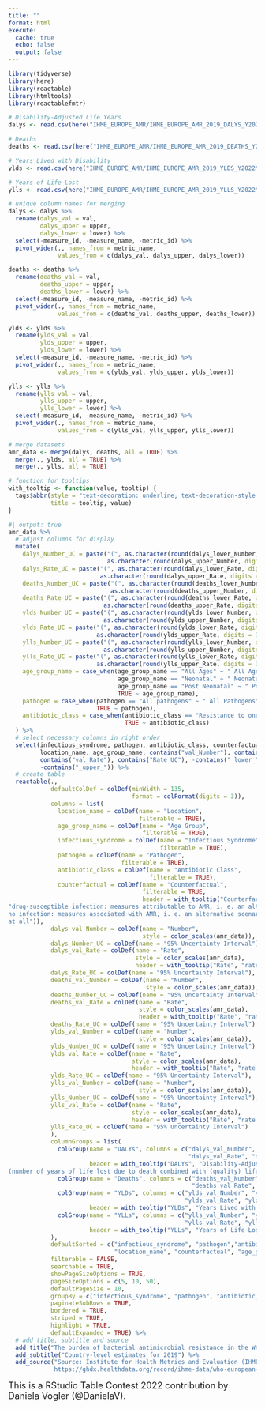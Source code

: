 ```yaml
---
title: ""
format: html
execute:
  cache: true
  echo: false
  output: false
---
```


```r
library(tidyverse)
library(here)
library(reactable)
library(htmltools)
library(reactablefmtr)
```

```r
# Disability-Adjusted Life Years
dalys <- read.csv(here("IHME_EUROPE_AMR/IHME_EUROPE_AMR_2019_DALYS_Y2022M10D13.CSV"))

# Deaths
deaths <- read.csv(here("IHME_EUROPE_AMR/IHME_EUROPE_AMR_2019_DEATHS_Y2022M10D13D.CSV"))

# Years Lived with Disability
ylds <- read.csv(here("IHME_EUROPE_AMR/IHME_EUROPE_AMR_2019_YLDS_Y2022M10D13.CSV"))

# Years of Life Lost
ylls <- read.csv(here("IHME_EUROPE_AMR/IHME_EUROPE_AMR_2019_YLLS_Y2022M10D13.CSV"))
```

```r
# unique column names for merging
dalys <- dalys %>% 
  rename(dalys_val = val,
         dalys_upper = upper,
         dalys_lower = lower) %>% 
  select(-measure_id, -measure_name, -metric_id) %>%
  pivot_wider(., names_from = metric_name, 
              values_from = c(dalys_val, dalys_upper, dalys_lower))

deaths <- deaths %>% 
  rename(deaths_val = val,
         deaths_upper = upper,
         deaths_lower = lower) %>% 
  select(-measure_id, -measure_name, -metric_id) %>%
  pivot_wider(., names_from = metric_name, 
              values_from = c(deaths_val, deaths_upper, deaths_lower))

ylds <- ylds %>% 
  rename(ylds_val = val,
         ylds_upper = upper,
         ylds_lower = lower) %>% 
  select(-measure_id, -measure_name, -metric_id) %>%
  pivot_wider(., names_from = metric_name, 
              values_from = c(ylds_val, ylds_upper, ylds_lower))

ylls <- ylls %>% 
  rename(ylls_val = val,
         ylls_upper = upper,
         ylls_lower = lower) %>% 
  select(-measure_id, -measure_name, -metric_id) %>%
  pivot_wider(., names_from = metric_name, 
              values_from = c(ylls_val, ylls_upper, ylls_lower))

# merge datasets
amr_data <- merge(dalys, deaths, all = TRUE) %>% 
  merge(., ylds, all = TRUE) %>% 
  merge(., ylls, all = TRUE)
```

```r
# function for tooltips
with_tooltip <- function(value, tooltip) {
  tags$abbr(style = "text-decoration: underline; text-decoration-style: dotted",
            title = tooltip, value)
}
```

```r
#| output: true
amr_data %>%                                 
  # adjust columns for display
  mutate(
    dalys_Number_UC = paste("(", as.character(round(dalys_lower_Number, digits = 3)), ", ",
                            as.character(round(dalys_upper_Number, digits = 3)), ")", sep = ""),
    dalys_Rate_UC = paste("(", as.character(round(dalys_lower_Rate, digits = 3)), ", ",
                          as.character(round(dalys_upper_Rate, digits = 3)), ")", sep = ""),
    deaths_Number_UC = paste("(", as.character(round(deaths_lower_Number, digits = 3)), ", ",
                             as.character(round(deaths_upper_Number, digits = 3)), ")", sep = ""),
    deaths_Rate_UC = paste("(", as.character(round(deaths_lower_Rate, digits = 3)), ", ",
                           as.character(round(deaths_upper_Rate, digits = 3)), ")", sep = ""),
    ylds_Number_UC = paste("(", as.character(round(ylds_lower_Number, digits = 3)), ", ",
                           as.character(round(ylds_upper_Number, digits = 3)), ")", sep = ""),
    ylds_Rate_UC = paste("(", as.character(round(ylds_lower_Rate, digits = 3)), ", ",
                         as.character(round(ylds_upper_Rate, digits = 3)), ")", sep = ""),
    ylls_Number_UC = paste("(", as.character(round(ylls_lower_Number, digits = 3)), ", ",
                           as.character(round(ylls_upper_Number, digits = 3)), ")", sep = ""),
    ylls_Rate_UC = paste("(", as.character(round(ylls_lower_Rate, digits = 3)), ", ",
                         as.character(round(ylls_upper_Rate, digits = 3)), ")", sep = ""),
    age_group_name = case_when(age_group_name == "All Ages" ~ " All Ages",
                               age_group_name == "Neonatal" ~ " Neonatal",
                               age_group_name == "Post Neonatal" ~ " Post Neonatal",
                               TRUE ~ age_group_name),
    pathogen = case_when(pathogen == "All pathogens" ~ " All Pathogens",
                         TRUE ~ pathogen),
    antibiotic_class = case_when(antibiotic_class == "Resistance to one or more antibiotics" ~ " Resistance to one or more antibiotics",
                                 TRUE ~ antibiotic_class)
  ) %>% 
  # select necessary columns in right order
  select(infectious_syndrome, pathogen, antibiotic_class, counterfactual, 
         location_name, age_group_name, contains("val_Number"), contains("Number_UC"),
         contains("val_Rate"), contains("Rate_UC"), -contains("_lower_"), 
         -contains("_upper_")) %>% 
  # create table
  reactable(.,
            defaultColDef = colDef(minWidth = 135,
                                   format = colFormat(digits = 3)),
            columns = list(
              location_name = colDef(name = "Location",
                                     filterable = TRUE),
              age_group_name = colDef(name = "Age Group",
                                      filterable = TRUE),
              infectious_syndrome = colDef(name = "Infectious Syndrome",
                                           filterable = TRUE),
              pathogen = colDef(name = "Pathogen",
                                filterable = TRUE),
              antibiotic_class = colDef(name = "Antibiotic Class",
                                        filterable = TRUE),
              counterfactual = colDef(name = "Counterfactual",
                                      filterable = TRUE,
                                      header = with_tooltip("Counterfactual",
"drug-susceptible infection: measures attributable to AMR, i. e. an alternative scenario where infections with resistant pathogens are replaced with susceptible ones
no infection: measures associated with AMR, i. e. an alternative scenario where drug-resistant infections would not occur
at all")),
            dalys_val_Number = colDef(name = "Number",  
                                      style = color_scales(amr_data)),
            dalys_Number_UC = colDef(name = "95% Uncertainty Interval"),
            dalys_val_Rate = colDef(name = "Rate",  
                                    style = color_scales(amr_data),
                                    header = with_tooltip("Rate", "rate per 100000 population")),
            dalys_Rate_UC = colDef(name = "95% Uncertainty Interval"),
            deaths_val_Number = colDef(name = "Number",  
                                       style = color_scales(amr_data)),
            deaths_Number_UC = colDef(name = "95% Uncertainty Interval"),
            deaths_val_Rate = colDef(name = "Rate",  
                                     style = color_scales(amr_data),
                                     header = with_tooltip("Rate", "rate per 100000 population")),
            deaths_Rate_UC = colDef(name = "95% Uncertainty Interval"),
            ylds_val_Number = colDef(name = "Number",  
                                     style = color_scales(amr_data)),
            ylds_Number_UC = colDef(name = "95% Uncertainty Interval"),
            ylds_val_Rate = colDef(name = "Rate",  
                                   style = color_scales(amr_data),
                                   header = with_tooltip("Rate", "rate per 100000 population")),
            ylds_Rate_UC = colDef(name = "95% Uncertainty Interval"),
            ylls_val_Number = colDef(name = "Number",  
                                     style = color_scales(amr_data)),
            ylls_Number_UC = colDef(name = "95% Uncertainty Interval"),
            ylls_val_Rate = colDef(name = "Rate",  
                                   style = color_scales(amr_data),
                                   header = with_tooltip("Rate", "rate per 100000 population")),
            ylls_Rate_UC = colDef(name = "95% Uncertainty Interval")
            ),
            columnGroups = list(
              colGroup(name = "DALYs", columns = c("dalys_val_Number", "dalys_Number_UC",
                                                   "dalys_val_Rate", "dalys_Rate_UC"),
                       header = with_tooltip("DALYs", "Disability-Adjusted Life Years
(number of years of life lost due to death combined with (quality) lifetime lost due to disability)")),
              colGroup(name = "Deaths", columns = c("deaths_val_Number", "deaths_Number_UC",
                                                    "deaths_val_Rate", "deaths_Rate_UC")),
              colGroup(name = "YLDs", columns = c("ylds_val_Number", "ylds_Number_UC",
                                                  "ylds_val_Rate", "ylds_Rate_UC"),
                       header = with_tooltip("YLDs", "Years Lived with Disability")),
              colGroup(name = "YLLs", columns = c("ylls_val_Number", "ylls_Number_UC",
                                                  "ylls_val_Rate", "ylls_Rate_UC"),
                       header = with_tooltip("YLLs", "Years of Life Lost"))
            ),
            defaultSorted = c("infectious_syndrome", "pathogen","antibiotic_class",
                              "location_name", "counterfactual", "age_group_name"),
            filterable = FALSE,
            searchable = TRUE,
            showPageSizeOptions = TRUE,
            pageSizeOptions = c(5, 10, 50),
            defaultPageSize = 10,
            groupBy = c("infectious_syndrome", "pathogen", "antibiotic_class"),
            paginateSubRows = TRUE,
            bordered = TRUE,
            striped = TRUE,
            highlight = TRUE,
            defaultExpanded = TRUE) %>% 
  # add title, subtitle and source
  add_title("The burden of bacterial antimicrobial resistance in the WHO European region") %>% 
  add_subtitle("Country-level estimates for 2019") %>% 
  add_source("Source: Institute for Health Metrics and Evaluation (IHME), University of Oxford. WHO European Region Bacterial Antimicrobial Resistance Burden Estimates 2019. Seattle, United States of America: Institute for Health Metrics and Evaluation (IHME), 2022
             https://ghdx.healthdata.org/record/ihme-data/who-european-region-bacterial-antimicrobial-resistance-burden-estimates-2019")
```

<font size="4"> This is a RStudio Table Contest 2022 contribution by Daniela Vogler (\@DanielaV).

